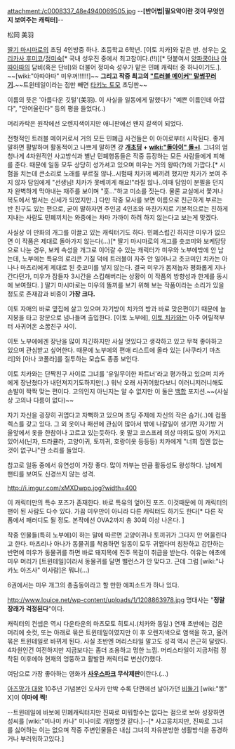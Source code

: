 attachment:/c0008337_48e4940069505.jpg
--'''[반어법|필요악이란 것이 무엇인지 보여주는 캐릭터]'''--

松岡 美羽

[[딸기 마시마로]]의 초딩 4인방중 하나. 초등학교 6학년. [이토 치카]와 같은 반. 성우는 [[오리카사 후미코]]/[[정미숙]][* 국내 성우진 중에서 최고참이다.(!!)][* 덧붙여서 [[양파쿵야]]나 [[아따아따]]의 담비(혹은 단비)와 더불어 정미숙 성우가 맡은 민폐 캐릭터 중 하나이기도.]. ~~[wiki:"아따아따" 미우꺼!!!!!!]~~
'''그리고 작중 최고의 [["트러블 메이커" 말썽꾸러기]].'''~~트윈테일이라는 점만 빼면 [[타키노 토모]] 초딩판~~

이름의 뜻은 '아름다운 깃털'(美羽). 이 사실을 일동에게 말했다가 "예쁜 이름인데 아깝다", "안어울린다" 등의 평을 들었다(..)

머리카락은 원작에선 오렌지색이지만 애니판에선 왠지 갈색이 되었다.

전형적인 트러블 메이커로서 거의 모든 민폐급 사건들은 이 아이로부터 시작된다. 좋게 말하면 활발하며 활동적이고 나쁘게 말하면 걍 '''[[개초딩]] + [[wiki:"돌아이" 돌+I]]'''. 그녀의 엄청나게 4차원적인 사고방식과 별난 민폐행동들은 작중 등장하는 모든 사람들에게 피해를 준다. 때문에 일동 모두 상당히 성가셔고 있으며 미우는 거의 왕따(?)에 가깝다.[* 시험을 치는데 큰소리로 노래를 부르질 않나..시험때 치카꺼 베끼려 했지만 치카가 보여 주지 않자 담임에게 "선생님! 치카가 못베끼게 해요!"라질 않나..이때 담임이 분필을 던지자 완벽하게 막아내는 재주를 보이며 "훗..."하고 미소를 짓는다. 물론 교실에서 쫓겨나 복도에서 벌서는 신세가 되었지만..] 다만 작중 묘사를 보면 이름으로 친근하게 부르는 반 친구도 있는 편으로, 굳이 말하자면 주인공 4인조와 마찬가지로 기본적으로는 친하게 지내는 사람도 민폐끼치는 와중에는 차마 가까이 하려 하지 않는다고 보는게 맞겠다.

사실상 이 만화의 개그를 이끌고 있는 캐릭터기도 하다. 민폐스럽긴 하지만 미우가 없으면 이 작품은 제대로 돌아가지 않는다(...)[* 딸기 마시마로의 개그를 츳코미와 보케담당으로 나눈 경우, 보케 속성을 개그로 이어갈 수 있는 캐릭터가 미우와 노부에밖에 안 남는데, 노부에는 특유의 로리콘 기질 덕에 트러블이 자주 안 일어나고 츳코미인 치카는 아나나 마츠리에게 제대로 된 츳코미를 넣지 않는다. 결국 미우가 몸져눕자 평화롭게 지나간다던가, 미우가 잠들자 3시간을 스킵해버리는 상황이 이 작품의 방향성과 한계를 동시에 보여줬다. ] 딸기 마시마로는 미우의 똘끼를 보기 위해 보는 작품이라는 소리가 있을정도로 존재감과 비중이 '''가장 크다.'''

이토 자매의 바로 옆집에 살고 있으며 자기방이 치카의 방과 바로 맞은편이기 때문에 늘 지붕을 타고 창문으로 넘나들며 출입한다. [이토 노부에], [[이토 치카]]와는 아주 어릴적부터 사귀어온 소꿉친구 사이.

이토 노부에에겐 장난을 많이 치긴하지만 사실 멋있다고 생각하고 있고 무척 좋아하고 있으며 관심받고 싶어한다. 때문에 노부에의 편애 리스트에 올라 있는 [사쿠라기 마츠리]와 [아나 코폴라]를 질투하는 모습도 종종 보인다.

이토 치카와는 단짝친구 사이로 그녀를 '유일무이한 파트너'라고 평가하고 있으며 치카에게 장난쳤다가 내던져지기도하지만(..) 워낙 오래 사귀어왔다보니 이러니저러니해도 손발이 짝짝 맞는 편이다. 고의인지 아닌지는 알 수 없지만 이 둘은 [[백합]] 포지션.~~(사실상 고의나 다름이 없다)~~

자기 자신을 굉장히 귀엽다고 자뻑하고 있으며 초딩 주제에 자신의 작은 슴가(..)에 컴플렉스를 갖고 있다.
그 외 옷이나 패션에 관심이 많아서 밖에 나갈일이 생기면 자기방 거울앞에서 옷을 한참이나 고르고 있는듯하다. 옷 말고 코스프레 의상 따위도 많이 가지고 있어서(닌자, 드라큘라, 고양이귀, 토끼귀, 호랑이옷 등등등) 치카에게 "너희 집엔 없는 것이 없구나"란 소리를 들었다.

참고로 일동 중에서 유연성이 가장 좋다. 많이 까부는 만큼 활동성도 왕성하다. 남에게 팬티를 보여도 신경쓰지 않는 성격.

http://i.imgur.com/xMXDwpp.jpg?width=400

이 캐릭터만의 특수 포즈가 존재한다. 바로 특유의 엎어진 포즈. 이것때문에 이 캐릭터의 팬이 된 사람도 다수 있다. 가끔 미우만이 아니라 다른 캐릭터도 하기도 한다[* 다른 작품에서 패러디도 될 정도. 본작에선 OVA2까지 총 30회 이상 나온다. ]

작중 인물들(특히 노부에)이 하는 말에 따르면 고양이귀나 토끼귀가 그다지 안 어울린다고 한다. 마츠리나 아나가 동물귀를 착용하면 일동이 모두 귀엽다며 칭찬하고 감탄하는 반면에 미우가 동물귀를 하면 바로 돼지목에 진주 목걸이 취급을 받는다.
이유는 애초에 미우 머리가 [트윈테일]이라서 동물귀를 달면 밸런스가 안 맞다고.
근데 그럼 [wiki:"나카노 아즈사" 이사람]은 뭐냐(...)

6권에서는 미우 개그의 총출동이라고 할 만한 에피소드가 하나 있다.

http://www.louice.net/wp-content/uploads/1/1208863978.jpg
명대사는 "'''정말 장래가 걱정된다'''"이다.
 
캐릭터의 컨셉은 역시 다운타운의 마츠모토 히토시.(치카와 동일.)
연재 초반에는 검은 머리에 숏컷, 또는 아래로 묶은 트윈테일이였지만 이 후 오렌지색으로 염색을 하고, 올려 묶은 트윈테일로 바뀌게 된다. 사실 초반엔 머리스타일 말고도 성격 역시 은근히 달랐다. 4차원인건 여전하지만 지금보다는 좀더 조용하고 멍한 느낌. 머리스타일이 지금처럼 정착된 이후에야 현재의 엉뚱하고 활발한 캐릭터로 변신(?)했다.

여담으로 가장 좋아하는 영화가 '''[[사우스파크]] 무삭제판'''이란다.(...)

[[아즈망가 대왕]] 10주년 기념본인 오사카 만박 수록 단편에선 날아가던 [[비둘기]] [wiki:"똥" X]이 '''이마에 찍!'''

--트윈테일에 바보에 민폐캐릭터지만 진짜로 미워할수는 없다는 점으로 보아 성장하면 성씨를 [wiki:"미나미 카나" 미나미로 개명할것 같다.]--[* 사고뭉치지만, 진짜로 그녀를 싫어하는 이는 없으며 작중 주변인물들은 내심 그녀의 자유분방한 생활방식을 동경하거나 부러워하고있다.]
